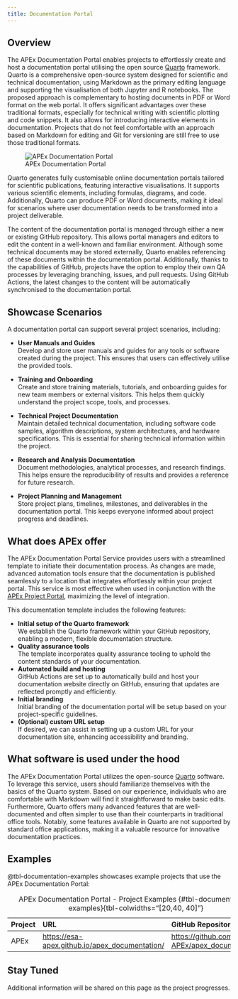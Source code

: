 ```yaml
---
title: Documentation Portal
---
```


## Overview

The APEx Documentation Portal enables projects to effortlessly create and host a documentation portal
utilising the open source [Quarto](https://quarto.org/) framework. Quarto is a comprehensive open-source system designed
for scientific and technical documentation, using Markdown as the primary editing language and supporting the
visualisation of both Jupyter and R notebooks. The proposed approach is complementary to hosting documents in PDF or
Word format on the web portal. It offers significant advantages over these traditional formats, especially for technical
writing with scientific plotting and code snippets. It also allows for introducing interactive elements in
documentation. Projects that do not feel comfortable with an approach based on Markdown for editing and Git for
versioning are still free to use those traditional formats.

![APEx Documentation Portal](images/documentation.png)

Quarto generates fully customisable online documentation portals tailored for scientific publications, featuring
interactive visualisations. It supports various scientific elements, including formulas, diagrams, and code.
Additionally, Quarto can produce PDF or Word documents, making it ideal for scenarios where user documentation needs to
be transformed into a project deliverable.

The content of the documentation portal is managed through either a new or existing GitHub repository. This allows
portal managers and editors to edit the content in a well-known and familiar environment. Although some technical
documents may be stored externally, Quarto enables referencing of these documents within the documentation portal.
Additionally, thanks to the capabilities of GitHub, projects have the option to employ their own QA processes by
leveraging branching, issues, and pull requests. Using GitHub Actions, the latest changes to the content will be
automatically synchronised to the documentation portal.

## Showcase Scenarios

A documentation portal can support several project scenarios, including:

* **User Manuals and Guides**\
  Develop and store user manuals and guides for any tools or software created during the project. This ensures that
  users can effectively utilise the provided tools.

* **Training and Onboarding**\
  Create and store training materials, tutorials, and onboarding guides for new team members or external visitors. This
  helps them quickly understand the project scope, tools, and processes.

* **Technical Project Documentation**\
  Maintain detailed technical documentation, including software code samples, algorithm descriptions, system
  architectures, and hardware specifications. This is essential for sharing technical information within the project.

* **Research and Analysis Documentation**\
  Document methodologies, analytical processes, and research findings. This helps ensure the reproducibility of results
  and provides a reference for future research.

* **Project Planning and Management**\
  Store project plans, timelines, milestones, and deliverables in the documentation portal. This keeps everyone informed
  about project progress and deadlines.

## What does APEx offer

The APEx Documentation Portal Service provides users with a streamlined template to initiate their documentation process.
As changes are made, advanced automation tools ensure that the documentation is published seamlessly to a location that
integrates effortlessly within your project portal. This service is most effective when used in conjunction with the
[APEx Project Portal](./project_portal.md), maximizing the level of integration.

This documentation template includes the following features:

* **Initial setup of the Quarto framework**\
  We establish the Quarto framework within your GitHub repository, enabling a modern, flexible documentation structure.
* **Quality assurance tools**\
  The template incorporates quality assurance tooling to uphold the content standards of your documentation.
* **Automated build and hosting**\
  GitHub Actions are set up to automatically build and host your documentation website directly on GitHub, ensuring that
  updates are reflected promptly and efficiently.
* **Initial branding**\
  Initial branding of the documentation portal will be setup based on your project-specific guidelines.
* **(Optional) custom URL setup**\
  If desired, we can assist in setting up a custom URL for your documentation site, enhancing accessibility and branding.

## What software is used under the hood

The APEx Documentation Portal utilizes the open-source [Quarto](https://quarto.org/) software. To leverage this service,
users should familiarize themselves with the basics of the Quarto system. Based on our experience, individuals who are
comfortable with Markdown will find it straightforward to make basic edits. Furthermore, Quarto offers many advanced
features that are well-documented and often simpler to use than their counterparts in traditional office tools. Notably,
some features available in Quarto are not supported by standard office applications, making it a valuable resource for
innovative documentation practices.

## Examples

@tbl-documentation-examples showcases example projects that use the APEx Documentation Portal:

| Project | URL                                                                                              | GitHub Repository                                                                                |
| :------ | :----------------------------------------------------------------------------------------------- | :----------------------------------------------------------------------------------------------- |
| APEx    | [https://esa-apex.github.io/apex_documentation/](https://esa-apex.github.io/apex_documentation/) | [https://github.com/ESA-APEx/apex_documentation](https://github.com/ESA-APEx/apex_documentation) |

: APEx Documentation Portal - Project Examples {#tbl-documentation-examples}{tbl-colwidths="[20,40, 40]"}

:::{.callout-tip}

## Stay Tuned

Additional information will be shared on this page as the project progresses.
:::
